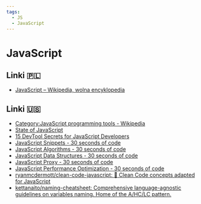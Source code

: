 ```yaml
---
tags:
  - JS
  - JavaScript
---
```


# JavaScript

## Linki 🇵🇱

- [JavaScript – Wikipedia, wolna encyklopedia](https://pl.wikipedia.org/wiki/JavaScript)

## Linki 🇺🇸

- [Category:JavaScript programming tools - Wikipedia](https://en.wikipedia.org/wiki/Category:JavaScript_programming_tools)
- [State of JavaScript](https://stateofjs.com/en-us/)
- [15 DevTool Secrets for JavaScript Developers](https://blog.openreplay.com/15-devtool-secrets-for-javascript-developers/)
- [JavaScript Snippets - 30 seconds of code](https://www.30secondsofcode.org/js/p/1/)
- [JavaScript Algorithms - 30 seconds of code](https://www.30secondsofcode.org/js/algorithm/p/1/)
- [JavaScript Data Structures - 30 seconds of code](https://www.30secondsofcode.org/js/data-structures/p/1/)
- [JavaScript Proxy - 30 seconds of code](https://www.30secondsofcode.org/js/proxy/p/1/)
- [JavaScript Performance Optimization - 30 seconds of code](https://www.30secondsofcode.org/js/performance/p/1/)
- [ryanmcdermott/clean-code-javascript: :bathtub: Clean Code concepts adapted for JavaScript](https://github.com/ryanmcdermott/clean-code-javascript)
- [kettanaito/naming-cheatsheet: Comprehensive language-agnostic guidelines on variables naming. Home of the A/HC/LC pattern.](https://github.com/kettanaito/naming-cheatsheet)
